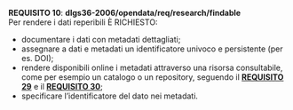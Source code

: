 ::: {#req-10 .callout-important appearance="simple" icon=false}
[**REQUISITO 10**]{.testo-rosso}: **dlgs36-2006/opendata/req/research/findable**<br>
Per rendere i dati reperibili È RICHIESTO:

- documentare i dati con metadati dettagliati;
- assegnare a dati e metadati un identificatore univoco e persistente (per es. DOI);
- rendere disponibili online i metadati attraverso una risorsa consultabile, come per esempio un catalogo o un repository, seguendo il [**REQUISITO 29**](capitolo-7.qmd#req-29){.testo-rosso} e il [**REQUISITO 30**](capitolo-7.qmd#req-30){.testo-rosso};
- specificare l’identificatore del dato nei metadati.
:::
